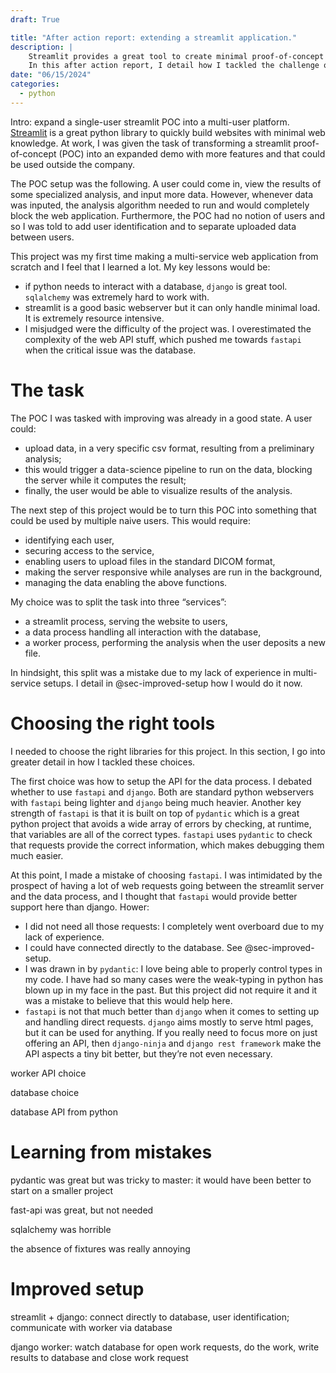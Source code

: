 ```yaml
---
draft: True

title: "After action report: extending a streamlit application."
description: |
    Streamlit provides a great tool to create minimal proof-of-concept websites.
    In this after action report, I detail how I tackled the challenge of extending an existing POC to improves its features.
date: "06/15/2024"
categories:
  - python
---
```


Intro: expand a single-user streamlit POC into a multi-user platform.
[Streamlit](https://streamlit.io/) is a great python library to quickly build websites with minimal web knowledge. At work, I was given the task of transforming a streamlit proof-of-concept (POC) into an expanded demo with more features and that could be used outside the company.

The POC setup was the following. A user could come in, view the results of some specialized analysis, and input more data. However, whenever data was inputed, the analysis algorithm needed to run and would completely block the web application. Furthermore, the POC had no notion of users and so I was told to add user identification and to separate uploaded data between users.

This project was my first time making a multi-service web application from scratch and I feel that I learned a lot. My key lessons would be:

- if python needs to interact with a database, `django` is great tool. `sqlalchemy` was extremely hard to work with.
- streamlit is a good basic webserver but it can only handle minimal load. It is extremely resource intensive.
- I misjudged were the difficulty of the project was. I overestimated the complexity of the web API stuff, which pushed me towards `fastapi` when the critical issue was the database.

# The task

The POC I was tasked with improving was already in a good state. A user could:

- upload data, in a very specific csv format, resulting from a preliminary analysis;
- this would trigger a data-science pipeline to run on the data, blocking the server while it computes the result;
- finally, the user would be able to visualize results of the analysis.

The next step of this project would be to turn this POC into something that could be used by multiple naive users. This would require:

- identifying each user,
- securing access to the service,
- enabling users to upload files in the standard DICOM format,
- making the server responsive while analyses are run in the background,
- managing the data enabling the above functions.

My choice was to split the task into three "services":

- a streamlit process, serving the website to users,
- a data process handling all interaction with the database,
- a worker process, performing the analysis when the user deposits a new file.

In hindsight, this split was a mistake due to my lack of experience in multi-service setups. I detail in @sec-improved-setup how I would do it now.

# Choosing the right tools

I needed to choose the right libraries for this project. In this section, I go into greater detail in how I tackled these choices.

The first choice was how to setup the API for the data process. I debated whether to use `fastapi` and `django`. Both are standard python webservers with `fastapi` being lighter and `django` being much heavier. Another key strength of `fastapi` is that it is built on top of `pydantic` which is a great python project that avoids a wide array of errors by checking, at runtime, that variables are all of the correct types. `fastapi` uses `pydantic` to check that requests provide the correct information, which makes debugging them much easier.

At this point, I made a mistake of choosing `fastapi`. I was intimidated by the prospect of having a lot of web requests going between the streamlit server and the data process, and I thought that `fastapi` would provide better support here than django. Hower:

- I did not need all those requests: I completely went overboard due to my lack of experience.
- I could have connected directly to the database. See @sec-improved-setup.
- I was drawn in by `pydantic`: I love being able to properly control types in my code. I have had so many cases were the weak-typing in python has blown up in my face in the past. But this project did not require it and it was a mistake to believe that this would help here.
- `fastapi` is not that much better than `django` when it comes to setting up and handling direct requests. `django` aims mostly to serve html pages, but it can be used for anything. If you really need to focus more on just offering an API, then `django-ninja` and `django rest framework` make the API aspects a tiny bit better, but they're not even necessary.



worker API choice

database choice

database API from python

# Learning from mistakes

pydantic was great but was tricky to master: it would have been better to start on a smaller project

fast-api was great, but not needed

sqlalchemy was horrible

the absence of fixtures was really annoying

# Improved setup {#sec-improved-setup}

streamlit + django: connect directly to database, user identification; communicate with worker via database

django worker: watch database for open work requests, do the work, write results to database and close work request
